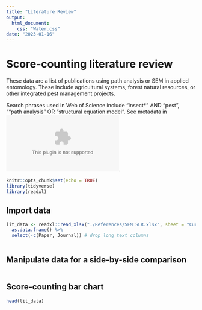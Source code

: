 ```yaml
---
title: "Literature Review"
output: 
  html_document:
    css: "Water.css"
date: "2023-01-16"
---
```


# Score-counting literature review

These data are a list of publications using path analysis or SEM in applied entomology. These include agricultural systems, forest natural resources, or other integrated pest management projects. 

Search phrases used in Web of Science include "insect*" AND "pest", "“path analysis” OR "structural equation model". See metadata in ![Meta tab](https://github.com/robclark19/pathanalysismethods/blob/main/References/SEM%20SLR.xlsx).


```r
knitr::opts_chunk$set(echo = TRUE)
library(tidyverse)
library(readxl)

```

## Import data

```r

lit_data <- readxl::read_xlsx("./References/SEM SLR.xlsx", sheet = "Current") %>% 
  as.data.frame() %>% 
  select(-c(Paper, Journal)) # drop long text columns
  
```

## Manipulate data for a side-by-side comparison

```r


  
```


## Score-counting bar chart

```r


head(lit_data)

```


